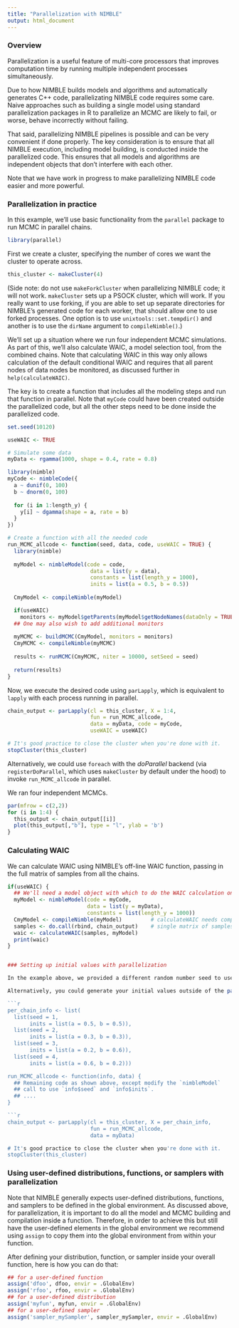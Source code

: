 ```yaml
---
title: "Parallelization with NIMBLE"
output: html_document
---
```


### Overview

Parallelization is a useful feature of multi-core processors that improves computation time by running multiple independent processes simultaneously.

Due to how NIMBLE builds models and algorithms and automatically generates C++ code, parallelizating NIMBLE code requires some care. Naive approaches such as building a single model using standard parallelization packages in R to parallelize an MCMC are likely to fail, or worse, behave incorrectly without failing.

That said, parallelizing NIMBLE pipelines is possible and can be very convenient if done properly. The key consideration is to ensure that all NIMBLE execution, including model building, is conducted inside the parallelized code. This ensures that all models and algorithms are independent objects that don't interfere with each other.

Note that we have work in progress to make parallelizing NIMBLE code easier and more powerful.

### Parallelization in practice

In this example, we'll use basic functionality from the  `parallel` package to run MCMC in parallel chains.

```r
library(parallel)
```

First we create a cluster, specifying the number of cores we want the cluster to operate across.


```r
this_cluster <- makeCluster(4)
```

(Side note: do not use `makeForkCluster` when parallelizing NIMBLE code; it will not work. `makeCluster` sets up a PSOCK cluster, which will work. If you really want to use forking, if you are able to set up separate directories for NIMBLE's generated code for each worker, that should allow one to use forked processes. One option is to use `unixtools::set.tempdir()` and another is to use the `dirName` argument to `compileNimble()`.)

We'll set up a situation where we run four independent MCMC simulations.
As part of this, we'll also calculate WAIC, a model selection tool, from the combined chains. Note that calculating WAIC in this way only allows calculation of the default conditional WAIC and requires that all parent nodes of data nodes be monitored, as discussed further in `help(calculateWAIC)`. 

The key is to create a function that includes all the modeling steps and run that function in parallel. Note that `myCode` could have been created outside the parallelized code, but all the other steps need to be done inside the parallelized code.

```r
set.seed(10120)

useWAIC <- TRUE

# Simulate some data
myData <- rgamma(1000, shape = 0.4, rate = 0.8)

library(nimble)
myCode <- nimbleCode({
  a ~ dunif(0, 100)
  b ~ dnorm(0, 100)
  
  for (i in 1:length_y) {
    y[i] ~ dgamma(shape = a, rate = b)
  }
})

# Create a function with all the needed code
run_MCMC_allcode <- function(seed, data, code, useWAIC = TRUE) {
  library(nimble)
  
  myModel <- nimbleModel(code = code,
                          data = list(y = data),
                          constants = list(length_y = 1000),
                          inits = list(a = 0.5, b = 0.5))
  
  CmyModel <- compileNimble(myModel)

  if(useWAIC) 
    monitors <- myModel$getParents(myModel$getNodeNames(dataOnly = TRUE), stochOnly = TRUE)
  ## One may also wish to add additional monitors
  
  myMCMC <- buildMCMC(CmyModel, monitors = monitors)
  CmyMCMC <- compileNimble(myMCMC)
  
  results <- runMCMC(CmyMCMC, niter = 10000, setSeed = seed)
  
  return(results)
}
```

Now, we execute the desired code using `parLapply`, which is equivalent to `lapply` with each process running in parallel. 


```r
chain_output <- parLapply(cl = this_cluster, X = 1:4, 
                          fun = run_MCMC_allcode, 
                          data = myData, code = myCode,
                          useWAIC = useWAIC)

# It's good practice to close the cluster when you're done with it.
stopCluster(this_cluster)
```

Alternatively, we could use `foreach` with the *doParallel* backend (via `registerDoParallel`, which uses `makeCluster` by default under the hood) to invoke `run_MCMC_allcode` in parallel.

We ran four independent MCMCs.

```r
par(mfrow = c(2,2))
for (i in 1:4) {
  this_output <- chain_output[[i]]
  plot(this_output[,"b"], type = "l", ylab = 'b')
}
```

### Calculating WAIC

We can calculate WAIC using NIMBLE's off-line WAIC function, passing in the full matrix of samples from all the chains.

```r
if(useWAIC) {
  ## We'll need a model object with which to do the WAIC calculation on the MCMC samples.
  myModel <- nimbleModel(code = myCode,
                         data = list(y = myData),
                         constants = list(length_y = 1000))
  CmyModel <- compileNimble(myModel)         # calculateWAIC needs compiled model to exist
  samples <- do.call(rbind, chain_output)    # single matrix of samples
  waic <- calculateWAIC(samples, myModel)
  print(waic)
}


### Setting up initial values with parallelization

In the example above, we provided a different random number seed to use for each chain. However we didn't start the chain from different (dispersed) starting values. That's often a good idea as part of assessing convergence. To do so, you could generate random initial values inside the function that would then differ between the chains.

Alternatively, you could generate your initial values outside of the parallelization (either randomly or via some other approach) and pass in the initial values as an argument to `run_MCMC_allcode`. Here's an example:

```r
per_chain_info <- list(
  list(seed = 1,
       inits = list(a = 0.5, b = 0.5)),
  list(seed = 2,
       inits = list(a = 0.3, b = 0.3)),
  list(seed = 3,
       inits = list(a = 0.2, b = 0.6)),
  list(seed = 4,
       inits = list(a = 0.6, b = 0.2)))

run_MCMC_allcode <- function(info, data) {
  ## Remaining code as shown above, except modify the `nimbleModel`
  ## call to use `info$seed` and `info$inits`.
  ## ....
}

```r
chain_output <- parLapply(cl = this_cluster, X = per_chain_info, 
                          fun = run_MCMC_allcode, 
                          data = myData)

# It's good practice to close the cluster when you're done with it.
stopCluster(this_cluster)
```



### Using user-defined distributions, functions, or samplers with parallelization

Note that NIMBLE generally expects user-defined distributions, functions, and samplers to be defined in the global environment. As discussed above, for parallelization, it is important to do all the model and MCMC building and compilation inside a function. Therefore, in order to achieve this but still have the user-defined elements in the global environment we recommend using `assign` to copy them into the global environment from within your function.

After defining your distribution, function, or sampler inside your overall function, here is how you can do that:

```r
## for a user-defined function
assign('dfoo', dfoo, envir = .GlobalEnv)
assign('rfoo', rfoo, envir = .GlobalEnv)
## for a user-defined distribution
assign('myfun', myfun, envir = .GlobalEnv)
## for a user-defined sampler
assign('sampler_mySampler', sampler_mySampler, envir = .GlobalEnv)
```


